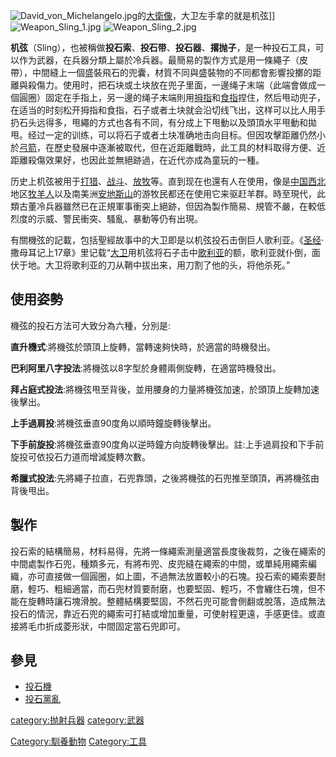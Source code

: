 [[File:David_von_Michelangelo.jpg|right]]的[[大衛像|大衛像]]，大卫左手拿的就是机弦]]
[[Image:Weapon_Sling_1.jpg|thumb]]
[[Image:Weapon_Sling_2.jpg|thumb]]

'''机弦'''（Sling），也被稱做'''投石索'''、'''投石带'''、'''投石器'''、'''撂抛子'''，是一种投石工具，可以作为武器，在兵器分類上屬於冷兵器。最簡易的製作方式是用一條繩子（皮帶），中間縫上一個盛裝飛石的兜囊，材質不同與盛裝物的不同都會影響投擲的距離與殺傷力。使用时，把石块或土块放在兜子里面，一邊绳子末端（此端會做成一個圓圈）固定在手指上，另一邊的绳子末端則用[[拇指|拇指]]和[[食指|食指]]捏住，然后甩动兜子，在适当的时刻松开拇指和食指，石子或者土块就会沿切线飞出，这样可以比人用手扔石头远得多，甩繩的方式也各有不同，有分成上下甩動以及頭頂水平甩動和拋甩。经过一定的训练，可以将石子或者土块准确地击向目标。但因攻擊距離仍然小於[[弓箭|弓箭]]，在歷史發展中逐漸被取代，但在近距離戰時，此工具的材料取得方便、近距離殺傷效果好，也因此並無絕跡過，在近代亦成為童玩的一種。

历史上机弦被用于[[打猎|打猎]]、[[战斗|战斗]]、[[放牧|放牧]]等。直到现在也還有人在使用，像是[[中国|中国]][[中国西北|西北]]地区[[牧羊人|牧羊人]]以及南美洲[[安地斯山|安地斯山]]的游牧民都还在使用它来驱赶羊群。時至現代，此類古董冷兵器雖然已在正規軍事衝突上絕跡，但因為製作簡易、規管不嚴，在較低烈度的示威、警民衝突、騷亂、暴動等仍有出現。

有關機弦的記載，包括聖經故事中的大卫即是以机弦投石击倒巨人歌利亚。《[[圣经|圣经]]·撒母耳记上17章》里记载“[[大卫|大卫]]用机弦将石子击中[[歌利亚|歌利亚]]的额，歌利亚就仆倒，面伏于地。大卫将歌利亚的刀从鞘中拔出来，用刀割了他的头，将他杀死。”

==使用姿勢==
機弦的投石方法可大致分為六種，分別是:

'''直升機式''':將機弦於頭頂上旋轉，當轉速夠快時，於適當的時機發出。

'''巴利阿里八字投法''':將機弦以8字型於身體兩側旋轉，在適當時機發出。

'''拜占庭式投法''':將機弦甩至背後，並用腰身的力量將機弦加速，於頭頂上旋轉加速後擊出。

'''上手過肩投''':將機弦垂直90度角以順時鐘旋轉後擊出。

'''下手前旋投''':將機弦垂直90度角以逆時鐘方向旋轉後擊出。註:上手過肩投和下手前旋投可依投石力道而增減旋轉次數。

'''希臘式投法''':先將繩子拉直，石兜靠頭，之後將機弦的石兜推至頭頂，再將機弦由背後甩出。
==製作==
投石索的結構簡易，材料易得，先將一條繩索測量適當長度後裁剪，之後在繩索的中間處製作石兜，種類多元，有將布兜、皮兜縫在繩索的中間，或單純用繩索編織，亦可直接做一個圓圈，如上圖，不過無法放置較小的石塊。投石索的繩索要耐磨，輕巧、粗細適當，而石兜材質要耐磨，也要堅固、輕巧，不會纏住石塊，但不能在旋轉時讓石塊滑脫。整體結構要堅固，不然石兜可能會側翻或脫落，造成無法投石的情況，靠近石兜的繩索可打結或增加重量，可使射程更遠，手感更佳。或直接將毛巾折成菱形狀，中間固定當石兜即可。

==參見==
*[[投石機|投石機]]
*[[投石黨亂|投石黨亂]]


[[Category:馴養動物|Category:馴養動物]]
[[Category:工具|Category:工具]]
[[category:抛射兵器|category:抛射兵器]]
[[category:武器|category:武器]]